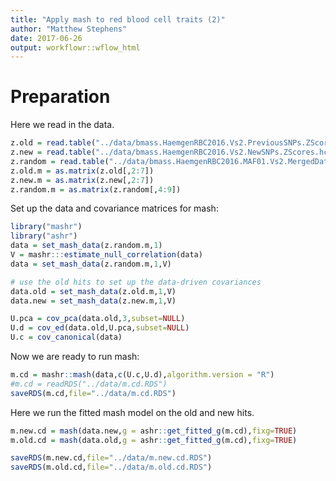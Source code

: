 ```yaml
---
title: "Apply mash to red blood cell traits (2)"
author: "Matthew Stephens"
date: 2017-06-26
output: workflowr::wflow_html
---
```






# Preparation

Here we read in the data.
```r
z.old = read.table("../data/bmass.HaemgenRBC2016.Vs2.PreviousSNPs.ZScores.hclust.vs1.txt",header=TRUE,stringsAsFactors = FALSE)
z.new = read.table("../data/bmass.HaemgenRBC2016.Vs2.NewSNPs.ZScores.hclust.vs1.txt",header=TRUE,stringsAsFactors = FALSE)
z.random = read.table("../data/bmass.HaemgenRBC2016.MAF01.Vs2.MergedDataSources.200kRanSubset.ChrBPMAFMarkerZScores.vs1.txt.gz",header=TRUE,stringsAsFactors = FALSE)
z.old.m = as.matrix(z.old[,2:7])
z.new.m = as.matrix(z.new[,2:7])
z.random.m = as.matrix(z.random[,4:9])

```

Set up the data and covariance matrices for mash:
```r
library("mashr")
library("ashr")
data = set_mash_data(z.random.m,1)
V = mashr:::estimate_null_correlation(data)
data = set_mash_data(z.random.m,1,V)

# use the old hits to set up the data-driven covariances
data.old = set_mash_data(z.old.m,1,V)
data.new = set_mash_data(z.new.m,1,V)

U.pca = cov_pca(data.old,3,subset=NULL)
U.d = cov_ed(data.old,U.pca,subset=NULL)
U.c = cov_canonical(data)
```

Now we are ready to run mash:
```r
m.cd = mashr::mash(data,c(U.c,U.d),algorithm.version = "R")
#m.cd = readRDS("../data/m.cd.RDS")
saveRDS(m.cd,file="../data/m.cd.RDS")
```

Here we run the fitted mash model on the old and new hits.
```r
m.new.cd = mash(data.new,g = ashr::get_fitted_g(m.cd),fixg=TRUE)
m.old.cd = mash(data.old,g = ashr::get_fitted_g(m.cd),fixg=TRUE)

saveRDS(m.new.cd,file="../data/m.new.cd.RDS")
saveRDS(m.old.cd,file="../data/m.old.cd.RDS")
```



